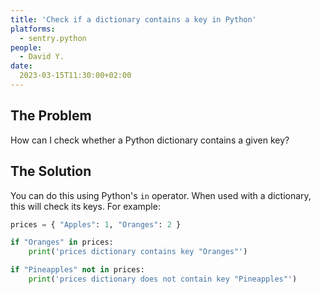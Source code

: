 ```yaml
---
title: 'Check if a dictionary contains a key in Python'
platforms: 
  - sentry.python
people: 
  - David Y.
date: 
  2023-03-15T11:30:00+02:00
---
```


## The Problem

How can I check whether a Python dictionary contains a given key?

## The Solution

You can do this using Python's `in` operator. When used with a dictionary, this will check its keys. For example:

```python
prices = { "Apples": 1, "Oranges": 2 }

if "Oranges" in prices:
    print('prices dictionary contains key "Oranges"')

if "Pineapples" not in prices:
    print('prices dictionary does not contain key "Pineapples"')
```
